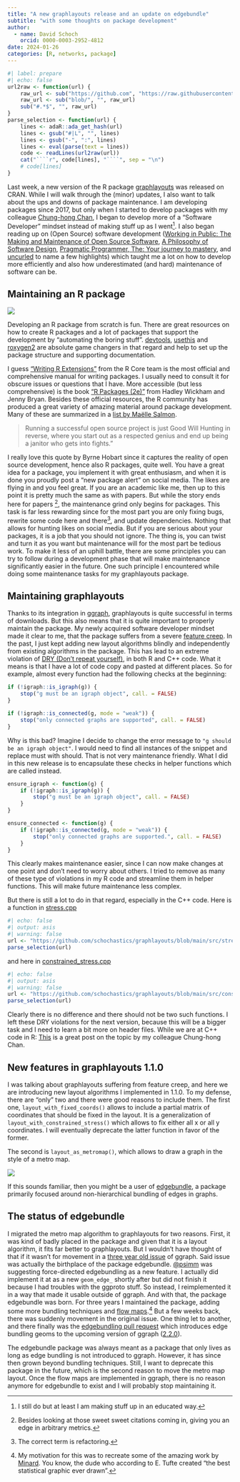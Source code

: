 ```yaml
---
title: "A new graphlayouts release and an update on edgebundle"
subtitle: "with some thoughts on package development"
author:
  - name: David Schoch
    orcid: 0000-0003-2952-4812
date: 2024-01-26
categories: [R, networks, package]
---
```

```r
#| label: prepare
#| echo: false
url2raw <- function(url) {
    raw_url <- sub("https://github.com", "https://raw.githubusercontent.com", url)
    raw_url <- sub("blob/", "", raw_url)
    sub("#.*$", "", raw_url)
}
parse_selection <- function(url) {
    lines <- adaR::ada_get_hash(url)
    lines <- gsub("#|L", "", lines)
    lines <- gsub("-", ":", lines)
    lines <- eval(parse(text = lines))
    code <- readLines(url2raw(url))
    cat("````r", code[lines], "````", sep = "\n")
    # code[lines]
}
```

Last week, a new version of the R package [graphlayouts](https://github.com/schochastics/graphlayouts) was released on CRAN.
While I will walk through the (minor) updates, I also want to talk about the ups and downs of package maintenance. I am developing 
packages since 2017, but only when I started to develop packages with my colleague [Chung-hong Chan](https://chainsawriot.com/), I began to develop more of a "Software Developer" mindset instead of making stuff up as I went[^1]. I also began reading up on (Open Source) software development ([Working in Public: The Making and Maintenance of Open Source Software](https://www.amazon.de/dp/0578675862?psc=1&ref=ppx_yo2ov_dt_b_product_details), [A Philosophy of Software Design](https://www.amazon.de/dp/173210221X?psc=1&ref=ppx_yo2ov_dt_b_product_details), [Pragmatic Programmer, The: Your journey to mastery](https://www.amazon.de/dp/0135957052?psc=1&ref=ppx_yo2ov_dt_b_product_details), and [uncurled](https://un.curl.dev/) to name a few highlights) which taught me a lot on how to develop more efficiently and also how underestimated (and hard) maintenance of software can be.

## Maintaining an R package

![](bus-rpkg.jpg)

Developing an R package from scratch is fun. There are great resources on how to create R packages and a lot of packages that support the development by "automating the boring stuff". [devtools](https://devtools.r-lib.org/), [usethis](https://usethis.r-lib.org/) and [roxygen2](https://roxygen2.r-lib.org/) are absolute game changers in that regard and help to set up the package structure and supporting documentation. 

I guess ["Writing R Extensions"](https://cran.r-project.org/doc/manuals/R-exts.html) from the R Core team is the most official and comprehensive manual for writing packages. I usually need to consult it for obscure issues or questions that I have. More accessible (but less comprehensive) is the book ["R Packages (2e)"](https://r-pkgs.org/) from Hadley Wickham and Jenny Bryan. Besides these official resources, the R community has produced a great variety of amazing material around package development. Many of these are summarized in a [list by Maëlle Salmon](https://rpkgdev-mechanics.netlify.app/resources/). 

>Running a successful open source project is just Good Will Hunting in reverse, where you start out as a respected genius and end up being a janitor who gets into fights."  

I really love this quote by Byrne Hobart since it captures the reality of open source development, hence also R packages, quite well. You have a great idea for a package, you implement it with great enthusiasm, and when it is done you proudly post a "new package alert" on social media. The likes are flying in and you feel great. If you are an academic like me, then up to this point it is pretty much the same as with papers. But while the story ends here for papers [^2], the maintenance grind only begins for packages. This task is far less rewarding since for the most part you are only fixing bugs, rewrite some code here and there[^3], and update dependencies. Nothing that allows for hunting likes on social media. But if you are serious about your packages, it is a job that you should not ignore. The thing is, you can twist and turn it as you want but maintenance will for the most part be tedious work. To make it less of an uphill battle, there are some principles you can try to follow during a development phase that will make maintenance significantly easier in the future. One such principle I encountered while doing some maintenance tasks for my graphlayouts package. 

## Maintaining graphlayouts

Thanks to its integration in [ggraph](https://github.com/thomasp85/ggraph), graphlayouts is quite successful in terms of downloads. But this also means that it is quite important to properly maintain the package. My newly acquired software developer mindset made it clear to me, that the package suffers from a severe [feature creep](https://en.wikipedia.org/wiki/Feature_creep). In the past, I just kept adding new layout algorithms blindly and independently from existing algorithms in the package. This has lead to an extreme violation of [DRY (Don't repeat yourself)](https://en.wikipedia.org/wiki/Don%27t_repeat_yourself), in both R and C++ code. What it means is that I have a lot of code copy and pasted at different places. So for example, almost every function had the following checks at the beginning: 

```r
if (!igraph::is_igraph(g)) {
    stop("g must be an igraph object", call. = FALSE)
}
```

```r
if (!igraph::is_connected(g, mode = "weak")) {
    stop("only connected graphs are supported", call. = FALSE)
}
```

Why is this bad? Imagine I decide to change the error message to `"g should be an igraph object"`. I would need to find all instances of the snippet and replace must with should. That is not very maintenance friendly. What I did in this new release is to encapsulate these checks in helper functions which are called instead. 

```r
ensure_igraph <- function(g) {
    if (!igraph::is_igraph(g)) {
        stop("g must be an igraph object", call. = FALSE)
    }
}

ensure_connected <- function(g) {
    if (!igraph::is_connected(g, mode = "weak")) {
        stop("only connected graphs are supported.", call. = FALSE)
    }
}
```

This clearly makes maintenance easier, since I can now make changes at one point and don't need to worry about others.
I tried to remove as many of these type of violations in my R code and streamline them in helper functions. This will make future maintenance 
less complex. 

But there is still a lot to do in that regard, especially in the C++ code. Here is a function in [stress.cpp](https://github.com/schochastics/graphlayouts/blob/main/src/stress.cpp)
```r
#| echo: false
#| output: asis
#| warning: false
url <- "https://github.com/schochastics/graphlayouts/blob/main/src/stress.cpp#L5-L16"
parse_selection(url)
```
and here in [constrained_stress.cpp](https://github.com/schochastics/graphlayouts/blob/main/src/constrained_stress.cpp)
```r
#| echo: false
#| output: asis
#| warning: false
url <- "https://github.com/schochastics/graphlayouts/blob/main/src/constrained_stress.cpp#L5-L16"
parse_selection(url)
```

Clearly there is no difference and there should not be two such functions. I left these DRY violations for the next version, because this will be a bigger task and I need to learn a bit more on header files. While we are at C++ code in R: [This](https://chainsawriot.com/postmannheim/2023/10/01/cppqa.html) is a great post on the topic by my colleague Chung-hong Chan.

## New features in graphlayouts 1.1.0

I was talking about graphlayouts suffering from feature creep, and here we are introducing new layout algorithms I implemented in 1.1.0. 
To my defense, there are "only" two and there were good reasons to include them. The first one, `layout_with_fixed_coords()` allows to include a partial matrix of coordinates that should be fixed in the layout. It is a generalization of `layout_with_constrained_stress()` which allows to fix either all x or all y coordinates. I will eventually deprecate the latter function in favor of the former. 

The second is `layout_as_metromap()`, which allows to draw a graph in the style of a metro map.

![](https://github.com/schochastics/edgebundle/blob/main/man/figures/metro_berlin.png?raw=true)

If this sounds familiar, then you might be a user of [edgebundle](https://github.com/schochastics/edgebundle), a package primarily focused around non-hierarchical bundling of edges in graphs. 

## The status of edgebundle

I migrated the metro map algorithm to graphlayouts for two reasons. First, it was kind of badly placed in the package and given that it is a layout algorithm, it fits far better to graphlayouts. But I wouldn't have thought of that if it wasn't for movement in a [three year old issue](https://github.com/thomasp85/ggraph/issues/267) of ggraph. Said issue was actually the birthplace of the package edgebundle. [@psimm](https://github.com/psimm) was suggesting force-directed edgebundling as a new feature. I actually did implement it at as a new `geom_edge_` shortly after but did not finish it because I had troubles with the ggproto stuff. So instead, I reimplemented it in a way that made it usable outside of ggraph. And with that, the package edgebundle was born. For three years I maintained the package, adding some more bundling techniques and [flow maps](https://github.com/schochastics/edgebundle/#flow-maps).[^4] But a few weeks back, there was suddenly movement in the original issue. One thing let to another, and there finally was the [edgebundling pull request](https://github.com/thomasp85/ggraph/pull/356) which introduces edge bundling geoms to the upcoming version of ggraph ([2.2.0](https://github.com/thomasp85/ggraph/issues/358)). 

The edgebundle package was always meant as a package that only lives as long as edge bundling is not introduced to ggraph. However, it has since then grown beyond bundling techniques. Still, I want to deprecate this package in the future, which is the second reason to move the metro map layout. 
Once the flow maps are implemented in ggraph, there is no reason anymore for edgebundle to exist and I will probably stop maintaining it.

[^1]: I still do but at least I am making stuff up in an educated way.
[^2]: Besides looking at those sweet sweet citations coming in, giving you an edge in arbitrary metrics.
[^3]: The correct term is refactoring.
[^4]: My motivation for this was to recreate some of the amazing work by [Minard](https://www.mr.schochastics.net/material/minard/). You know, the dude who according to E. Tufte created “the best statistical graphic ever drawn”.